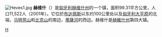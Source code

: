 {{Unreferenced|time=2021-12-27T03:47:38+00:00}}
[[File:Heves1.jpg|thumb]]
'''赫维什'''（{{lang-hu|Heves}}）是[[匈牙利|匈牙利]][[赫维什州|赫维什州]]的一个镇，面积99.31平方公里，人口11,522人（2001年）。它位於[[布达佩斯|布达佩斯]]以东约100公里处以及[[匈牙利大平原|匈牙利大平原]]的北端，[[马特劳山|马特劳山]]和[[比克山|比克山]]的南边，[[蒂薩河|蒂薩河]]的西边。赫维什是[[赫維什州|赫維什州]]第四大镇。
{{coord|display=title}}
{{Authority control}}
{{Hungary-geo-stub}}

[[Category:匈牙利城市|H]]